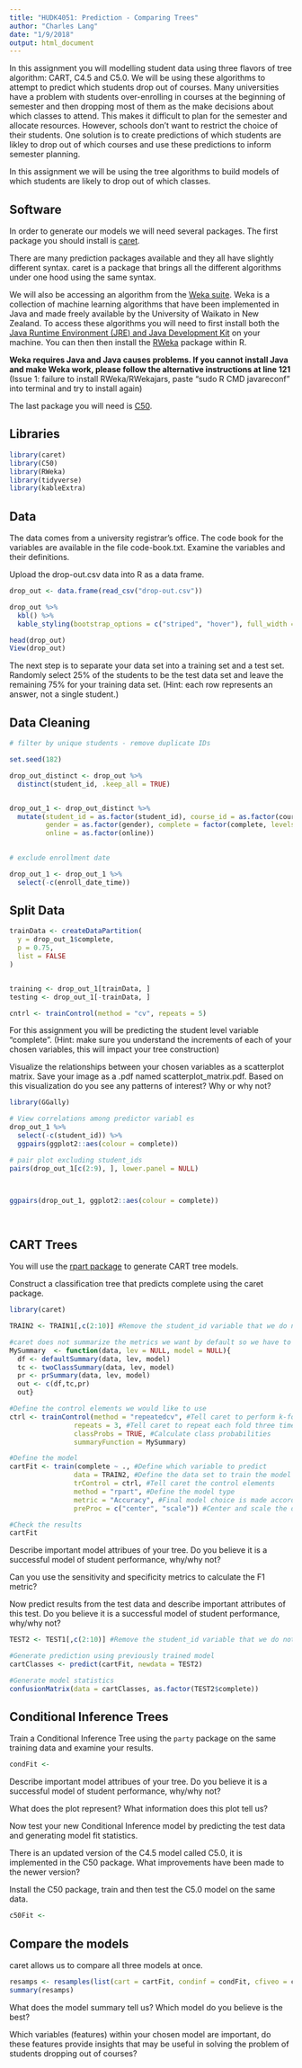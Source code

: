 ```yaml
---
title: "HUDK4051: Prediction - Comparing Trees"
author: "Charles Lang"
date: "1/9/2018"
output: html_document
---
```


In this assignment you will modelling student data using three flavors of tree algorithm: CART, C4.5 and C5.0. We will be using these algorithms to attempt to predict which students drop out of courses. Many universities have a problem with students over-enrolling in courses at the beginning of semester and then dropping most of them as the make decisions about which classes to attend. This makes it difficult to plan for the semester and allocate resources. However, schools don't want to restrict the choice of their students. One solution is to create predictions of which students are likley to drop out of which courses and use these predictions to inform semester planning. 

In this assignment we will be using the tree algorithms to build models of which students are likely to drop out of which classes. 

## Software

In order to generate our models we will need several packages. The first package you should install is [caret](https://cran.r-project.org/web/packages/caret/index.html).

There are many prediction packages available and they all have slightly different syntax. caret is a package that brings all the different algorithms under one hood using the same syntax. 

We will also be accessing an algorithm from the [Weka suite](https://www.cs.waikato.ac.nz/~ml/weka/). Weka is a collection of machine learning algorithms that have been implemented in Java and made freely available by the University of Waikato in New Zealand. To access these algorithms you will need to first install both the [Java Runtime Environment (JRE) and Java Development Kit](http://www.oracle.com/technetwork/java/javase/downloads/jre9-downloads-3848532.html) on your machine. You can then then install the [RWeka](https://cran.r-project.org/web/packages/RWeka/index.html) package within R.

**Weka requires Java and Java causes problems. If you cannot install Java and make Weka work, please follow the alternative instructions at line 121**
(Issue 1: failure to install RWeka/RWekajars, paste "sudo R CMD javareconf" into terminal and try to install again)

The last package you will need is [C50](https://cran.r-project.org/web/packages/C50/index.html).

## Libraries

```r
library(caret) 
library(C50) 
library(RWeka) 
library(tidyverse) 
library(kableExtra) 

```


## Data

The data comes from a university registrar's office. The code book for the variables are available in the file code-book.txt. Examine the variables and their definitions.

Upload the drop-out.csv data into R as a data frame. 

```r

drop_out <- data.frame(read_csv("drop-out.csv")) 

drop_out %>% 
  kbl() %>%
  kable_styling(bootstrap_options = c("striped", "hover"), full_width = F) 

head(drop_out) 
View(drop_out) 

```

The next step is to separate your data set into a training set and a test set. Randomly select 25% of the students to be the test data set and leave the remaining 75% for your training data set. (Hint: each row represents an answer, not a single student.)

## Data Cleaning 

```r

# filter by unique students - remove duplicate IDs

set.seed(182) 

drop_out_distinct <- drop_out %>% 
  distinct(student_id, .keep_all = TRUE) 


drop_out_1 <- drop_out_distinct %>% 
  mutate(student_id = as.factor(student_id), course_id = as.factor(course_id), 
         gender = as.factor(gender), complete = factor(complete, levels  = c("no", "yes")), international = as.factor(international), 
         online = as.factor(online)) 
  

# exclude enrollment date 

drop_out_1 <- drop_out_1 %>%
  select(-c(enroll_date_time))


```

## Split Data 

```r


trainData <- createDataPartition(
  y = drop_out_1$complete, 
  p = 0.75, 
  list = FALSE
)


training <- drop_out_1[trainData, ]
testing <- drop_out_1[-trainData, ]

cntrl <- trainControl(method = "cv", repeats = 5) 

```



For this assignment you will be predicting the student level variable "complete". 
(Hint: make sure you understand the increments of each of your chosen variables, this will impact your tree construction)

Visualize the relationships between your chosen variables as a scatterplot matrix.  Save your image as a .pdf named scatterplot_matrix.pdf. Based on this visualization do you see any patterns of interest? Why or why not?

```r
library(GGally) 

# View correlations among predictor variabl es 
drop_out_1 %>%
  select(-c(student_id)) %>%
  ggpairs(ggplot2::aes(colour = complete))

# pair plot excluding student_ids 
pairs(drop_out_1[c(2:9), ], lower.panel = NULL)  
  


ggpairs(drop_out_1, ggplot2::aes(colour = complete))




```

## CART Trees

You will use the [rpart package](https://cran.r-project.org/web/packages/rpart/rpart.pdf) to generate CART tree models.

Construct a classification tree that predicts complete using the caret package.

```r
library(caret)

TRAIN2 <- TRAIN1[,c(2:10)] #Remove the student_id variable that we do not want to use in the model

#caret does not summarize the metrics we want by default so we have to modify the output
MySummary  <- function(data, lev = NULL, model = NULL){
  df <- defaultSummary(data, lev, model)
  tc <- twoClassSummary(data, lev, model)
  pr <- prSummary(data, lev, model)
  out <- c(df,tc,pr)
  out}

#Define the control elements we would like to use
ctrl <- trainControl(method = "repeatedcv", #Tell caret to perform k-fold cross validation
                repeats = 3, #Tell caret to repeat each fold three times
                classProbs = TRUE, #Calculate class probabilities
                summaryFunction = MySummary)

#Define the model
cartFit <- train(complete ~ ., #Define which variable to predict 
                data = TRAIN2, #Define the data set to train the model on
                trControl = ctrl, #Tell caret the control elements
                method = "rpart", #Define the model type
                metric = "Accuracy", #Final model choice is made according to sensitivity
                preProc = c("center", "scale")) #Center and scale the data to minimize the 

#Check the results
cartFit


```

Describe important model attribues of your tree. Do you believe it is a successful model of student performance, why/why not?

Can you use the sensitivity and specificity metrics to calculate the F1 metric?

Now predict results from the test data and describe important attributes of this test. Do you believe it is a successful model of student performance, why/why not?

```r
TEST2 <- TEST1[,c(2:10)] #Remove the student_id variable that we do not want to use in the model

#Generate prediction using previously trained model
cartClasses <- predict(cartFit, newdata = TEST2)

#Generate model statistics
confusionMatrix(data = cartClasses, as.factor(TEST2$complete))

```

## Conditional Inference Trees

Train a Conditional Inference Tree using the `party` package on the same training data and examine your results.
```r
condFit <- 
```
Describe important model attribues of your tree. Do you believe it is a successful model of student performance, why/why not?

What does the plot represent? What information does this plot tell us?

Now test your new Conditional Inference model by predicting the test data and generating model fit statistics.

There is an updated version of the C4.5 model called C5.0, it is implemented in the C50 package. What improvements have been made to the newer version? 

Install the C50 package, train and then test the C5.0 model on the same data.

```r
c50Fit <- 
```

## Compare the models

caret allows us to compare all three models at once.

```r
resamps <- resamples(list(cart = cartFit, condinf = condFit, cfiveo = c50Fit))
summary(resamps)
```

What does the model summary tell us? Which model do you believe is the best?

Which variables (features) within your chosen model are important, do these features provide insights that may be useful in solving the problem of students dropping out of courses?
